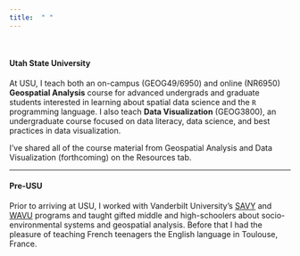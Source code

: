 ```yaml
---
title:  " "
---
```


<br />

#### **Utah State University**

At USU, I teach both an on-campus (GEOG49/6950) and online (NR6950) **Geospatial Analysis** course for advanced undergrads and graduate students interested in learning about spatial data science and the `R` programming language.  I also teach **Data Visualization** (GEOG3800), an undergraduate course focused on data literacy, data science, and best practices in data visualization.  

I've shared all of the course material from Geospatial Analysis and Data Visualization (forthcoming) on the Resources tab.

***

#### **Pre-USU**

Prior to arriving at USU, I worked with Vanderbilt University's [SAVY](https://pty.vanderbilt.edu/pty/students/savy/) and [WAVU](https://pty.vanderbilt.edu/pty/students/wavu/) programs and taught gifted middle and high-schoolers about socio-environmental systems and geospatial analysis.  Before that I had the pleasure of teaching French teenagers the English language in Toulouse, France.

